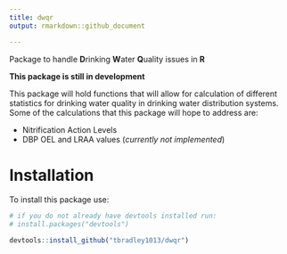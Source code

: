 ```yaml
---
title: dwqr
output: rmarkdown::github_document

---
```


Package to handle **D**rinking **W**ater **Q**uality issues in **R**

**This package is still in development**

This package will hold functions that will allow for calculation of different statistics for drinking water quality in drinking water distribution systems. Some of the calculations that this package will hope to address are:

* Nitrification Action Levels 
* DBP OEL and LRAA values (*currently not implemented*)


# Installation

To install this package use:

```r
# if you do not already have devtools installed run:
# install.packages("devtools")

devtools::install_github("tbradley1013/dwqr")

```




